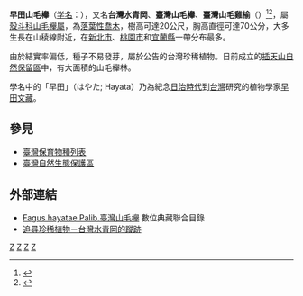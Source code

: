 {{speciesbox
| name = 早田山毛櫸
| status = VU
| status_system = iucn2.3
| status_ref = <ref name=IUCN>{{IUCN|version=1998|assessors= Lu, S.Y. & Pan, F.J.|year=1998|id=31246|title=Fagus hayatae|downloaded=2018.7.27}}</ref>
| image =Fagus_hayatae_98412.jpg
| image_width = 250px
| image_caption =早田山毛櫸
| genus = Fagus
| species =hayatae
| authority = Palib. ex [[Hayata|Hayata]], 1911
| synonyms = 
* ''Fagus pashanica''
* ''Fagus hayatae'' var. ''zhejiangensis''
}}

'''早田山毛櫸'''（[[学名|学名]]：''{{lang|la|Fagus hayatae}}''），又名'''台灣水青岡'''、'''臺灣山毛櫸'''、'''臺灣山毛雞榆'''（{{lang-nan-tw|Tâi-uân suann-môo-ke-jiû}}）<ref>{{Cite web |url = https://www.youtube.com/watch?v=R-A43JN_fFk |title = 絕處逢生 讓瀕絕植物回家 台語版 |author = 行政院農業委員會特有生物研究保育中心 |date = 2018-12-01 |publisher = 特有生物研究保育中心 |language = zh-tw |accessdate = 2020-03-06 |archive-date = 2020-04-08 |archive-url = https://web.archive.org/web/20200408064207/https://www.youtube.com/watch?v=R-A43JN_fFk |dead-url = no }}</ref><ref>{{Cite web |url = https://twblg.dict.edu.tw/holodict_new/result_detail.jsp?n_no=12748&curpage=1&sample=%E9%9B%9E%E6%A6%86&radiobutton=1&querytarget=1&limit=20&pagenum=1&rowcount=1 |title = 雞榆《臺灣閩南語常用詞辭典》 |author = 教育部《臺灣閩南語常用詞辭典》編輯委員會|date = 2011年07月|publisher = 中華民國教育部 |language = zh-tw |accessdate =2020-03-06}}</ref>，屬[[殼斗科|殼斗科]][[山毛櫸屬|山毛櫸屬]]，為[[落葉性|落葉性]][[喬木|喬木]]，樹高可達20公尺，胸高直徑可達70公分，大多生長在山稜線附近，在[[新北市|新北市]]、[[桃園市|桃園市]]和[[宜蘭縣|宜蘭縣]]一帶分布最多。

由於結實率偏低，種子不易發芽，屬於公告的台灣珍稀植物。日前成立的[[插天山自然保留區|插天山自然保留區]]中，有大面積的山毛櫸林。

學名中的「早田」（はやた; Hayata）乃為紀念[[台灣日治時期|日治時代]]到[[台灣|台灣]]研究的植物學家[[早田文藏|早田文藏]]。

==參見==
*[[臺灣保育物種列表|臺灣保育物種列表]]
*[[臺灣自然生態保護區|臺灣自然生態保護區]]
{{reflist}}
==外部連結==
*[http://catalog.digitalarchives.tw/item/00/5e/65/77.html Fagus hayatae Palib.臺灣山毛櫸] {{Wayback|url=http://catalog.digitalarchives.tw/item/00/5e/65/77.html |date=20160630074719 }}數位典藏聯合目錄
*[https://web.archive.org/web/20160305014001/http://www.forest.gov.tw/ct.asp?xItem=27635&ctNode=486&mp=1 追尋珍稀植物－台灣水青岡的蹤跡]

{{中華民國自然地景}}
{{Taxonbar|from=Q4811357}}

[[Category:水青冈属|Z]]
[[Category:臺灣特有植物|Z]]
[[Category:臺灣珍貴稀有植物|Z]]
[[Category:_1911年描述的植物|Z]]


{{Fagales-stub}}